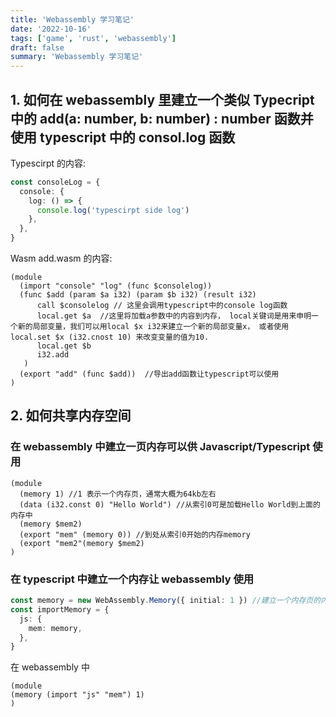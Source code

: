 ```yaml
---
title: 'Webassembly 学习笔记'
date: '2022-10-16'
tags: ['game', 'rust', 'webassembly']
draft: false
summary: 'Webassembly 学习笔记'
---
```


## 1. 如何在 webassembly 里建立一个类似 Typecript 中的 add(a: number, b: number) : number 函数并使用 typescript 中的 consol.log 函数

Typescirpt 的内容:

```typescript
const consoleLog = {
  console: {
    log: () => {
      console.log('typescirpt side log')
    },
  },
}
```

Wasm add.wasm 的内容:

```text
(module
  (import "console" "log" (func $consolelog))
  (func $add (param $a i32) (param $b i32) (result i32)
      call $consolelog // 这里会调用typescript中的console log函数
      local.get $a  //这里将加载a参数中的内容到内存， local关键词是用来申明一个新的局部变量，我们可以用local $x i32来建立一个新的局部变量x， 或者使用local.set $x (i32.cnost 10) 来改变变量的值为10.
      local.get $b
      i32.add
   )
  (export "add" (func $add))  //导出add函数让typescript可以使用
)
```

## 2. 如何共享内存空间

### 在 webassembly 中建立一页内存可以供 Javascript/Typescript 使用

```
(module
  (memory 1) //1 表示一个内存页，通常大概为64kb左右
  (data (i32.const 0) "Hello World") //从索引0可是加载Hello World到上面的内存中
  (memory $mem2)
  (export "mem" (memory 0)) //到处从索引0开始的内存memory
  (export "mem2"(memory $mem2)
)
```

### 在 typescript 中建立一个内存让 webassembly 使用

```typescript
const memory = new WebAssembly.Memory({ initial: 1 }) //建立一个内存页的内存
const importMemory = {
  js: {
    mem: memory,
  },
}
```

在 webassembly 中

```
(module
(memory (import "js" "mem") 1)
)
```
